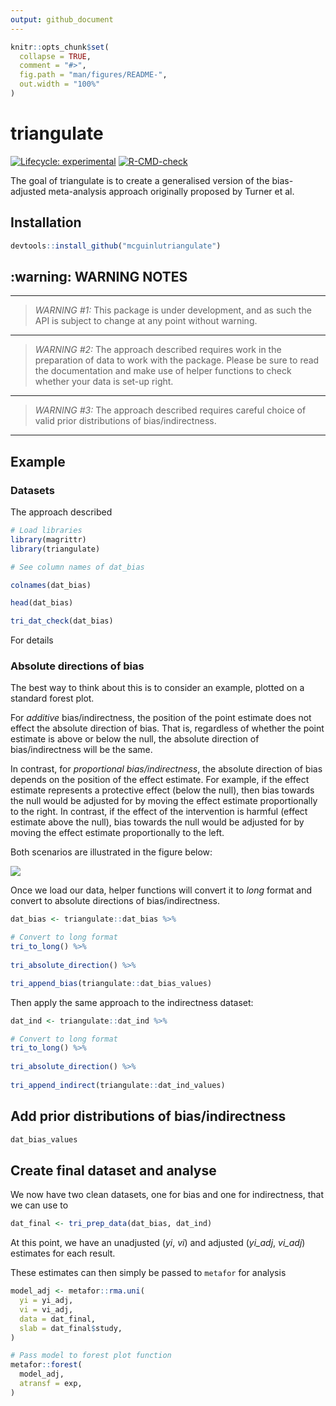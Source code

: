 ```yaml
---
output: github_document
---
```


<!-- README.md is generated from README.Rmd. Please edit that file -->

```r
knitr::opts_chunk$set(
  collapse = TRUE,
  comment = "#>",
  fig.path = "man/figures/README-",
  out.width = "100%"
)
```

# triangulate

<!-- badges: start -->
[![Lifecycle: experimental](https://img.shields.io/badge/lifecycle-experimental-orange.svg)](https://lifecycle.r-lib.org/articles/stages.html#experimental)
[![R-CMD-check](https://github.com/mcguinlu/triangulate/workflows/R-CMD-check/badge.svg)](https://github.com/mcguinlu/triangulate/actions)
<!-- badges: end -->

The goal of triangulate is to create a generalised version of the bias-adjusted meta-analysis approach originally proposed by Turner et al. 


## Installation

``` r
devtools::install_github("mcguinlutriangulate")
```

## :warning: WARNING NOTES

<hr>

> *WARNING #1:* This package is under development, and as such the API is subject to change at any point without warning.

<hr>

> *WARNING #2:* The approach described requires work in the preparation of data to work with the package. Please be sure to read the documentation and make use of helper functions to check whether your data is set-up right.

<hr>

> *WARNING #3:* The approach described requires careful choice of valid prior distributions of bias/indirectness.

<hr>


## Example

### Datasets

The approach described

```r
# Load libraries
library(magrittr)
library(triangulate)

# See column names of dat_bias

colnames(dat_bias)

head(dat_bias)

tri_dat_check(dat_bias)
```

For details

### Absolute directions of bias

The best way to think about this is to consider an example, plotted on a standard forest plot. 

For _additive_ bias/indirectness, the position of the point estimate does not effect the absolute direction of bias. That is, regardless of whether the point estimate is above or below the null, the absolute direction of bias/indirectness will be the same.

In contrast, for _proportional bias/indirectness_, the absolute direction of bias depends on the position of the effect estimate. For example, if the effect estimate represents a protective effect (below the null), then bias towards the null would be adjusted for by moving the effect estimate proportionally to the right. In contrast, if the effect of the intervention is harmful (effect estimate above the null), bias towards the null would be adjusted for by moving the effect estimate proportionally to the left.

Both scenarios are illustrated in the figure below:

![](man/figures/exampleDirection.png)

Once we load our data, helper functions will convert it to _long_ format and convert to absolute directions of bias/indirectness.

```r

dat_bias <- triangulate::dat_bias %>%

# Convert to long format
tri_to_long() %>%
  
tri_absolute_direction() %>%

tri_append_bias(triangulate::dat_bias_values)

```

Then apply the same approach to the indirectness dataset:

```r
dat_ind <- triangulate::dat_ind %>%

# Convert to long format
tri_to_long() %>%
  
tri_absolute_direction() %>%
  
tri_append_indirect(triangulate::dat_ind_values)
```


## Add prior distributions of bias/indirectness

```r
dat_bias_values
```


## Create final dataset and analyse

We now have two clean datasets, one for bias and one for indirectness, that we can use to 

``` r
dat_final <- tri_prep_data(dat_bias, dat_ind)
```

At this point, we have an unadjusted (_yi_, _vi_) and adjusted (_yi_adj_, _vi_adj_) estimates for each result.

These estimates can then simply be passed to `metafor` for analysis

``` r

model_adj <- metafor::rma.uni(
  yi = yi_adj,
  vi = vi_adj,
  data = dat_final,
  slab = dat_final$study,
)

# Pass model to forest plot function
metafor::forest(
  model_adj,
  atransf = exp,
)

```
